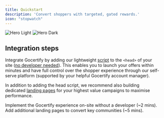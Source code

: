 ```yaml
---
title: Quickstart
description: 'Convert shoppers with targeted, gated rewards.'
icon: "stopwatch"
---
```




<img
  className="block dark:hidden"
  src="/images/platform-overview/hero-example.png"
  alt="Hero Light"
/>
<img
  className="hidden dark:block"
  src="/images/platform-overview/hero-example.png"
  alt="Hero Dark"
/>

## Integration steps

Integrate Gocertify by adding our <Tooltip tip="Our script is just 12kb and optimised for performance">lightweight</Tooltip> [script](integrateOnSite) to the `<head>` of your site ([no developer needed](https://www.loom.com/share/c71c832b378e4e17b6aa80a6bcc284a7?sid=9604726f-f6e8-4997-bf66-9a11773773d2)). This enables you to launch your offers within minutes and have full control over the shopper experience through our self-serve platform (supported by your helpful Gocertify account manager).

In addition to adding the head script, we recommend also building dedicated [landing pages](landingPages) for your highest value campaigns to maximise performance.

<CardGroup cols={2}>
  <Card
    title="Add Gocertify script"
    icon="pen-to-square"
    href="integrateOnSite"
  >
    Implement the Gocertify experience on-site without a developer (~2 mins).
  </Card>
  <Card
    title="Set up landing pages"
    icon="image"
    href="landingPages"
  >
    Add additional landing pages to convert key communities (~5 mins). 
  </Card>
</CardGroup>
